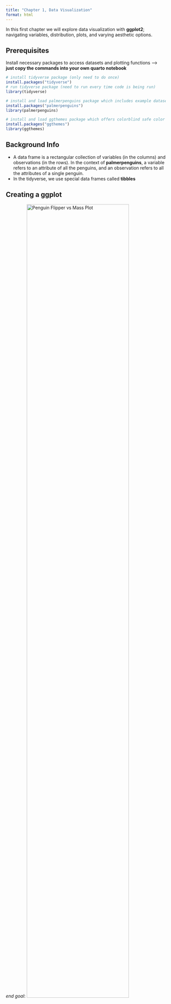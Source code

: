 ```yaml
---
title: "Chapter 1, Data Visualization"
format: html
---
```


In this first chapter we will explore data visualization with **ggplot2**; navigating variables, distribution, plots, and varying aesthetic options.

## Prerequisites
Install necessary packages to access datasets and plotting functions --> **just copy the commands into your own quarto notebook**

```r
# install tidyverse package (only need to do once)
install.packages("tidyverse")
# run tidyverse package (need to run every time code is being run)
library(tidyverse)

# install and load palmerpenguins package which includes example datasets
install.packages("palmerpenguins")
library(palmerpenguins)

# install and load ggthemes package which offers colorblind safe color palette
install.packages("ggthemes")
library(ggthemes)
```

## Background Info

- A data frame is a rectangular collection of variables (in the columns) and observations (in the rows). In the context of **palmerpenguins**, a variable refers to an attribute of all the penguins, and an observation refers to all the attributes of a single penguin.
- In the tidyverse, we use special data frames called **tibbles**

## Creating a ggplot
*end goal*:
![Penguin Flipper vs Mass Plot](Images/penguin_flipper_to_mass_ggplot2.png){width="80%"}
